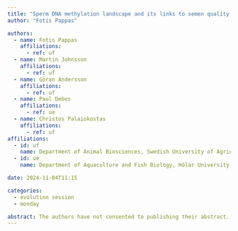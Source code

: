 ```yaml
---
title: "Sperm DNA methylation landscape and its links to semen quality in a non-model teleost"
author: "Fotis Pappas"

authors:
  - name: Fotis Pappas
    affiliations:
      - ref: uf
  - name: Martin Johnsson
    affiliations:
      - ref: uf
  - name: Göran Andersson
    affiliations:
      - ref: uf
  - name: Paul Debes
    affiliations:
      - ref: ue
  - name: Christos Palaiokostas
    affiliations:
      - ref: uf
affiliations:
  - id: uf
    name: Department of Animal Biosciences, Swedish University of Agricultural Sciences, Uppsala, Sweden 
  - id: ue
    name: Department of Aquaculture and Fish Biology, Hólar University, Sauoarkrokur, Iceland

date: 2024-11-04T11:15

categories:
  - evolution session
  - monday

abstract: The authors have not consented to publishing their abstract. 
---
```



